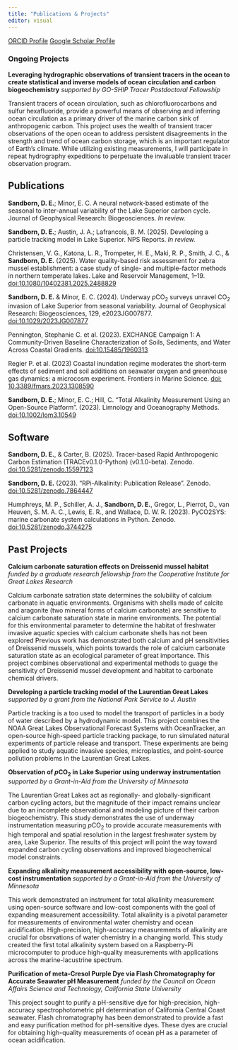 ```yaml
---
title: "Publications & Projects"
editor: visual
---
```


[ORCID Profile](https://orcid.org/0000-0001-9653-2287)
[Google Scholar Profile](https://scholar.google.com/citations?user=6XRrWhIAAAAJ&hl=en&oi=ao)

### Ongoing Projects
**Leveraging hydrographic observations of transient tracers in the ocean to create statistical and inverse models of ocean circulation and carbon biogeochemistry**
*supported by GO-SHIP Tracer Postdoctoral Fellowship*

Transient tracers of ocean circulation, such as chlorofluorocarbons and sulfur hexafluoride, provide a powerful means of observing and inferring ocean circulation as a primary driver of the marine carbon sink of anthropogenic carbon. This project uses the wealth of transient tracer observations of the open ocean to address persistent disagreements in the strength and trend of ocean carbon storage, which is an important regulator of Earth's climate. While utilizing existing measurements, I will participate in repeat hydrography expeditions to perpetuate the invaluable transient tracer observation program. 


## Publications
**Sandborn, D. E.**; Minor, E. C. A neural network-based estimate of the seasonal to inter-annual variability of the Lake Superior carbon cycle. Journal of Geophysical Research: Biogeosciences. *In review.*

**Sandborn, D. E.**; Austin, J. A.; Lafrancois, B. M. (2025). Developing a particle tracking model in Lake Superior. NPS Reports. *In review.*

Christensen, V. G., Katona, L. R., Trompeter, H. E., Maki, R. P., Smith, J. C., & **Sandborn, D. E.** (2025). Water quality-based risk assessment for zebra mussel establishment: a case study of single- and multiple-factor methods in northern temperate lakes. Lake and Reservoir Management, 1–19. [doi:10.1080/10402381.2025.2488829](https://doi.org/10.1080/10402381.2025.2488829)

**Sandborn, D. E.** & Minor, E. C. (2024). Underway *p*CO<sub>2</sub> surveys unravel CO<sub>2</sub> invasion of Lake Superior from seasonal variability. Journal of Geophysical Research: Biogeosciences, 129, e2023JG007877. [doi:10.1029/2023JG007877](https://doi.org/10.1029/2023JG007877) 

Pennington, Stephanie C. et al. (2023). EXCHANGE Campaign 1: A Community-Driven Baseline Characterization of Soils, Sediments, and Water Across Coastal Gradients. [doi:10.15485/1960313](https://doi.org/10.15485/1960313)

Regier P. et al. (2023) Coastal inundation regime moderates the short-term effects of sediment and soil additions on seawater oxygen and greenhouse gas dynamics: a microcosm experiment. Frontiers in Marine Science. [doi: 10.3389/fmars.2023.1308590](https://doi.org/10.3389/fmars.2023.1308590)

**Sandborn, D. E.**; Minor, E. C.; Hill, C. “Total Alkalinity Measurement Using an Open-Source
Platform”. (2023). Limnology and Oceanography Methods. [doi:10.1002/lom3.10549](https://aslopubs.onlinelibrary.wiley.com/doi/full/10.1002/lom3.10549)

## Software
**Sandborn, D. E.**, & Carter, B. (2025). Tracer-based Rapid Anthropogenic Carbon Estimation (TRACEv0.1.0-Python) (v0.1.0-beta). Zenodo. [doi:10.5281/zenodo.15597123](https://doi.org/10.5281/zenodo.15597123)

**Sandborn, D. E.** (2023). "RPi-Alkalinity: Publication Release". Zenodo. [doi:10.5281/zenodo.7864447](https://doi.org/10.5281/zenodo.7864447)

Humphreys, M. P., Schiller, A. J., **Sandborn, D. E.**, Gregor, L., Pierrot, D., van Heuven, S. M. A. C., Lewis, E. R., and Wallace, D. W. R. (2023). PyCO2SYS: marine carbonate system calculations in Python. Zenodo. [doi:10.5281/zenodo.3744275](https://doi.org/10.5281/zenodo.3744275)


## Past Projects
**Calcium carbonate saturation effects on Dreissenid mussel habitat**
*funded by a graduate research fellowship from the Cooperative Institute for Great Lakes Research*

Calcium carbonate satration state determines the solubility of calcium carbonate in aquatic environments.  Organisms with shells made of calcite and aragonite (two mineral forms of calcium carbonate) are sensitive to calcium carbonate saturation state in marine environments.  The potential for this environmental parameter to determine the habitat of freshwater invasive aquatic species with calcium carbonate shells has not been explored Previous work has demonstrated both calcium and pH sensitivities of Dreissenid mussels, which points towards the role of calcium carbonate saturation state as an ecological parameter of great importance.  This project combines observational and experimental methods to guage the sensitivity of Dreissenid mussel development and habitat to carbonate chemical drivers.

**Developing a particle tracking model of the Laurentian Great Lakes**
*supported by a grant from the National Park Service to J. Austin*

Particle tracking is a too used to model the transport of particles in a body of water described by a hydrodynamic model. This project combines the NOAA Great Lakes Observational Forecast Systems with OceanTracker, an open-source high-speed particle tracking package, to run simulated natural experiments of particle release and transport. These experiments are being applied to study aquatic invasive species, microplastics, and point-source pollution problems in the Laurentian Great Lakes.

**Observation of *p*CO<sub>2</sub> in Lake Superior using underway instrumentation**
*supported by a Grant-in-Aid from the University of Minnesota*

The Laurentian Great Lakes act as regionally- and globally-significant carbon cycling actors, but the magnitude of their impact remains unclear due to an incomplete observational and modeling picture of their carbon biogeochemistry. This study demonstrates the use of underway instrumentation measuring *p*CO<sub>2</sub> to provide accurate measurements with high temporal and spatial resolution in the largest freshwater system by area, Lake Superior. The results of this project will point the way toward expanded carbon cycling observations and improved biogeochemical model constraints.

**Expanding alkalinity measurement accessibility with open-source, low-cost instrumentation**
*supported by a Grant-in-Aid from the University of Minnesota*

This work demonstrated an instrument for total alkalinity measurement using open-source software and low-cost components with the goal of expanding measurement accessibility.  Total alkalinity is a pivotal parameter for measurements of environmental water chemistry and ocean acidification.  High-precision, high-accuracy measurements of alkalinity are crucial for obsrvations of water chemistry in a changing world.  This study created the first total alkalinity system based on a Raspberry-Pi microcomputer to produce high-quality measurements with applications across the marine-lacustrine spectrum.

**Purification of meta-Cresol Purple Dye via Flash Chromatography for Accurate Seawater pH Measurement**
*funded by the Council on Ocean Affairs Science and Technology, California State University*

This project sought to purify a pH-sensitive dye for high-precision, high-accuracy spectrophotometric pH determination of California Central Coast seawater.  Flash chromatography has been demonstrated to provide a fast and easy purification method for pH-sensitive dyes.  These dyes are crucial for obtaining high-quality measurements of ocean pH as a parameter of ocean acidification.  

